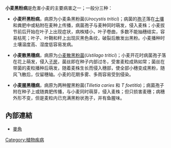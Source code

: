'''小麦黑粉病'''是危害小麦的主要病害之一；一般分三种：

*'''小麦秆黑粉病'''，病原为小麦条黑粉菌(''Urocystis tritici'')；病菌的[[孢子|孢子]]落在[[土壤|土壤]]和粪肥中或粘附在麦种上传播，病菌孢子与麦种同时萌发，侵入麦株；小麦拔节前后开始在叶子上出现症状，病株矮小，叶子卷曲，多数不能抽穗结实，容易枯死；叶子、叶鞘和秆上出现灰黑色条纹，破裂后散发出黑粉。小麦播种时土壤温度高、湿度低容易发病。

*'''小麦散黑穗病'''，病原为[[小麦散黑粉菌|小麦散黑粉菌]](''Ustilago tritici'')；小麦开花时病菌孢子落在花上萌发，侵入[[子房|子房]]，菌丝即在种子内部过冬，受害麦粒成熟如常；菌丝在带菌的麦粒播种后萌发，随着麦株生长而侵入穗部，使全部小穗变成黑粉，随风飞散后，仅留穗轴。小麦的花期多雾、多雨容易受到侵染。

*'''小麦腥黑穗病'''，病原为两种腥黑粉菌(''Tilletia caries'' 和 ''T foetitla'')；病菌孢子附在种子上或随粪肥传播，与小麦同时萌芽，侵入麦株；但只损害麦穗；病穗外形不变，但是麦粒内已充满黑粉状孢子，并有鱼腥味。
==內部連結==
*[[麥角|麥角]]

[[Category:植物疾病|Category:植物疾病]]